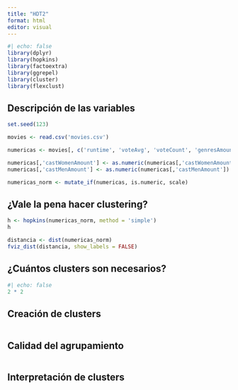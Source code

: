 ```yaml
---
title: "HDT2"
format: html
editor: visual
---
```


```r
#| echo: false
library(dplyr)
library(hopkins)
library(factoextra)
library(ggrepel)
library(cluster)
library(flexclust)
```

## Descripción de las variables

```r
set.seed(123)

movies <- read.csv('movies.csv')

numericas <- movies[, c('runtime', 'voteAvg', 'voteCount', 'genresAmount', 'productionCountriesAmount', 'actorsAmount', 'actorsAmount', 'castWomenAmount', 'castMenAmount', 'budget', 'revenue', 'popularity')]

numericas[,'castWomenAmount'] <- as.numeric(numericas[,'castWomenAmount'])
numericas[,'castMenAmount'] <- as.numeric(numericas[,'castMenAmount'])

numericas_norm <- mutate_if(numericas, is.numeric, scale)
```

## ¿Vale la pena hacer clustering?

```r
h <- hopkins(numericas_norm, method = 'simple')
h
```

```r
distancia <- dist(numericas_norm)
fviz_dist(distancia, show_labels = FALSE)
```

## ¿Cuántos clusters son necesarios?

```r
#| echo: false
2 * 2
```

## Creación de clusters

```r

```

## Calidad del agrupamiento

```r

```

## Interpretación de clusters

```r

```
